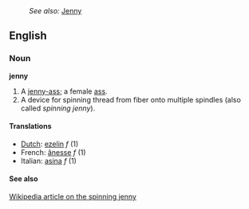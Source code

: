 :''See also:'' [[Jenny]]
==English==
===Noun===
'''jenny'''

#A [[jenny-ass]]; a female [[ass]].
#A device for spinning thread from fiber onto multiple spindles (also called ''spinning jenny'').

====Translations====
*[[Dutch]]: [[ezelin]] ''f'' (1)
*French: [[ânesse]] ''f'' (1)
*Italian: [[asina]] ''f'' (1)

====See also====
[[w:Spinning Jenny|Wikipedia article on the spinning jenny]]